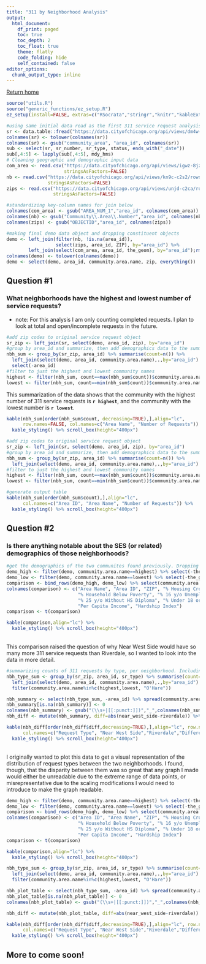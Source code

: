 ```yaml
---
title: "311 by Neighborhood Analysis"
output:
  html_document:
    df_print: paged
    toc: true
    toc_depth: 2
    toc_float: true
    theme: flatly
    code_folding: hide
    self_contained: false
editor_options:
  chunk_output_type: inline
---
```

[Return home](https://ldowling.github.io/public/index.html)

```r
source("utils.R")
source("generic_functions/ez_setup.R")
ez_setup(install=FALSE, extras=c("RSocrata","stringr","knitr","kableExtra"))
```

```r
#using same initial data read as the first 311 service request analysis
sr <- data.table::fread("https://data.cityofchicago.org/api/views/dm4w-zcp5/rows.csv?accessType=DOWNLOAD")
colnames(sr) <- tolower(colnames(sr))
colnames(sr) <- gsub("community_area", "area_id", colnames(sr))
sub <- select(sr, sr_number, sr_type, status, ends_with("_date"))
sub[,4:5] <- lapply(sub[,4:5], mdy_hms)
# Cleaning geographic and demographic input data
com_area <- read.csv("https://data.cityofchicago.org/api/views/igwz-8jzy/rows.csv?accessType=DOWNLOAD", 
                     stringsAsFactors=FALSE)
nb <- read.csv("https://data.cityofchicago.org/api/views/kn9c-c2s2/rows.csv?accessType=DOWNLOAD", 
               stringsAsFactors=FALSE)
zips <- read.csv("https://data.cityofchicago.org/api/views/unjd-c2ca/rows.csv?accessType=DOWNLOAD", 
                 stringsAsFactors=FALSE)

#standardizing key-column names for join below
colnames(com_area) <- gsub("AREA_NUM_1","area_id", colnames(com_area))
colnames(nb) <- gsub("Community\\.Area\\.Number","area_id", colnames(nb))
colnames(zips) <- gsub("OBJECTID","area_id", colnames(zips))

#making final demo data object and dropping constituent objects
demo <- left_join(filter(nb, !is.na(area_id)), 
                  select(zips, area_id, ZIP), by="area_id") %>% 
        left_join(select(com_area, area_id, the_geom), by="area_id");rm(com_area,nb,zips)
colnames(demo) <- tolower(colnames(demo))
demo <- select(demo, area_id, community.area.name, zip, everything())
```


## **Question #1** 
### What neighborhoods have the highest and lowest number of service requests?
* note: For this analysis I am only counting completed requests. I plan to look at total and open/incomplete requests in the future.
```r
#add zip codes to original service request object
sr_zip <- left_join(sr, select(demo, area_id, zip), by="area_id")
#group by area_id and summarize, then add demographics data to the summary
nbh_sum <- group_by(sr_zip, area_id) %>% summarise(count=n()) %>% 
  left_join(select(demo, area_id, community.area.name),.,by="area_id") %>% 
  select(-area_id)
#filter to just the highest and lowest community names
highest <- filter(nbh_sum, count==max(nbh_sum$count))$community.area.name
lowest <- filter(nbh_sum, count==min(nbh_sum$count))$community.area.name
```

This summarization of the data shows that the community with the highest number of 311 service requests is **`r highest`**, and the community with the lowest number is **`r lowest`**.
```r
kable(nbh_sum[order(nbh_sum$count, decreasing=TRUE),],align="lc", 
      row.names=FALSE, col.names=c("Area Name", "Number of Requests")) %>% 
  kable_styling() %>% scroll_box(height="400px")
```
```r
#add zip codes to original service request object
sr_zip <- left_join(sr, select(demo, area_id, zip), by="area_id")
#group by area_id and summarize, then add demographics data to the summary
nbh_sum <- group_by(sr_zip, area_id) %>% summarise(count=n()) %>% 
  left_join(select(demo, area_id, community.area.name),.,by="area_id")
#filter to just the highest and lowest community names
highest <- filter(nbh_sum, count==max(nbh_sum$count))$community.area.name
lowest <- filter(nbh_sum, count==min(nbh_sum$count))$community.area.name

#generate output table
kable(nbh_sum[order(nbh_sum$count),],align="lc", 
      col.names=c("Area ID", "Area Name", "Number of Requests")) %>% 
  kable_styling() %>% scroll_box(height="400px")
```

## **Question #2**
### Is there anything notable about the SES (or related) demographics of those neighborhoods?
```r
#get the demographics of the two communites found previously. Dropping `the_geom` because it's large and not relevant.
demo_high <- filter(demo, community.area.name==highest) %>% select(-the_geom)
demo_low <- filter(demo, community.area.name==lowest) %>% select(-the_geom)
comparison <- bind_rows(demo_high, demo_low) %>% select(community.area.name,everything())
colnames(comparison) <- c("Area Name", "Area ID", "ZIP", "% Housing Crowded",
                          "% Household Below Poverty", "% 16 y/o Unemployed",
                          "% 25 y/o Without HS Diploma", "% Under 18 or Over 64",
                          "Per Capita Income", "Hardship Index")
comparison <- t(comparison)
```

```r
kable(comparison,align="lc") %>% 
  kable_styling() %>% scroll_box(height="400px")
```
<br>
This comparison raised the question of why Near West Side would have so many more 311 service requests than Riverdale, so I wanted to look into the data in more detail.
```r
#summarizing counts of 311 requests by type, per neighborhood. Including O'hare because it was the next highest after Near West Side
nbh_type_sum <- group_by(sr_zip, area_id, sr_type) %>% summarise(count=n()) %>% 
  left_join(select(demo, area_id, community.area.name),.,by="area_id") %>% 
  filter(community.area.name%in%c(highest,lowest, "O'Hare"))

nbh_summary <- select(nbh_type_sum, -area_id) %>% spread(community.area.name, count)
nbh_summary[is.na(nbh_summary)] <- 0
colnames(nbh_summary) <- gsub("(\\s+|[[:punct:]])","_",colnames(nbh_summary)) %>% tolower()
nbh_diff <- mutate(nbh_summary, diff=abs(near_west_side-riverdale)) %>% select(-o_hare)

```

```r
kable(nbh_diff[order(nbh_diff$diff,decreasing=TRUE),],align="lc", row.names=FALSE,
      col.names=c("Request Type", "Near West Side","Riverdale","Difference")) %>% 
  kable_styling() %>% scroll_box(height="400px")
```
<br>
I originally wanted to plot this data to get a visual representation of the distribution of request types between the two neighborhoods. I found, though, that the disparity between them was so great that any graph I made would either be unreadable due to the extreme range of data points, or misrepresentative due to the scaling modifications I would need to introduce to make the graph readable. 

```r
demo_high <- filter(demo, community.area.name==highest) %>% select(-the_geom)
demo_low <- filter(demo, community.area.name==lowest) %>% select(-the_geom)
comparison <- bind_rows(demo_high, demo_low) %>% select(community.area.name,everything())
colnames(comparison) <- c("Area ID", "Area Name", "ZIP", "% Housing Crowded",
                          "% Household Below Poverty", "% 16 y/o Unemployed",
                          "% 25 y/o Without HS Diploma", "% Under 18 or Over 64",
                          "Per Capita Income", "Hardship Index")
comparison <- t(comparison)

kable(comparison,align="lc") %>% 
  kable_styling() %>% scroll_box(height="400px")

nbh_type_sum <- group_by(sr_zip, area_id, sr_type) %>% summarise(count=n()) %>% 
  left_join(select(demo, area_id, community.area.name),.,by="area_id") %>% 
  filter(community.area.name%in%c(highest,lowest, "O'Hare"))

nbh_plot_table <- select(nbh_type_sum, -area_id) %>% spread(community.area.name, count)
nbh_plot_table[is.na(nbh_plot_table)] <- 0
colnames(nbh_plot_table) <- gsub("(\\s+|[[:punct:]])","_",colnames(nbh_plot_table)) %>% tolower()

nbh_diff <- mutate(nbh_plot_table, diff=abs(near_west_side-riverdale))

kable(nbh_diff[order(nbh_diff$diff,decreasing=TRUE),],align="lc", row.names=FALSE,
      col.names=c("Request Type", "Near West Side","Riverdale","Difference")) %>% 
  kable_styling() %>% scroll_box(height="400px")
```

## More to come soon!

  
<br>
<br>
<br>
<br>
<br>
